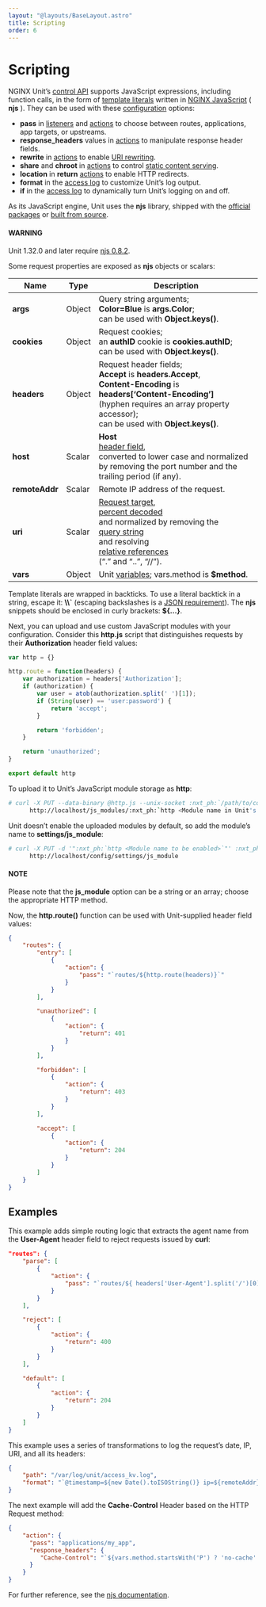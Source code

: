 ```yaml
---
layout: "@layouts/BaseLayout.astro"
title: Scripting
order: 6
---
```

# Scripting

NGINX Unit’s [control API](controlapi.md) supports
JavaScript expressions, including function calls, in the form of
[template literals](https://developer.mozilla.org/en-US/docs/Web/JavaScript/Reference/Template_literals)
written in
[NGINX JavaScript](https://nginx.org/en/docs/njs/) ( **njs** ).
They can be used with these [configuration](configuration.md) options:

- **pass** in
  [listeners](configuration.md#configuration-listeners)
  and
  [actions](configuration.md#configuration-routes-action)
  to choose between routes, applications, app targets, or upstreams.
- **response_headers** values in
  [actions](configuration.md#configuration-routes-action)
  to manipulate response header fields.
- **rewrite** in
  [actions](configuration.md#configuration-routes-action)
  to enable [URI rewriting](configuration.md#configuration-rewrite).
- **share** and **chroot** in
  [actions](configuration.md#configuration-routes-action)
  to control
  [static content serving](configuration.md#configuration-static).
- **location** in **return**
  [actions](configuration.md#configuration-return)
  to enable HTTP redirects.
- **format** in the
  [access log](configuration.md#custom-log-format)
  to customize Unit’s log output.
- **if** in the
  [access log](configuration.md#id2)
  to dynamically turn Unit’s logging on and off.

As its JavaScript engine,
Unit uses the **njs** library,
shipped with the
[official packages](installation.md#installation-precomp-pkgs)
or
[built from source](howto/source.md#source-njs).

#### WARNING
Unit 1.32.0 and later require
[njs 0.8.2](https://nginx.org/en/docs/njs/changes.html).

Some request properties
are exposed as **njs** objects or scalars:

| Name           | Type   | Description                                                                                                                                                                                                                                                                                                                                                                                                     |
|----------------|--------|-----------------------------------------------------------------------------------------------------------------------------------------------------------------------------------------------------------------------------------------------------------------------------------------------------------------------------------------------------------------------------------------------------------------|
| **args**       | Object | Query string arguments;<br/>**Color=Blue** is **args.Color**;<br/>can be used with **Object.keys()**.                                                                                                                                                                                                                                                                                                           |
| **cookies**    | Object | Request cookies;<br/>an **authID** cookie is **cookies.authID**;<br/>can be used with **Object.keys()**.                                                                                                                                                                                                                                                                                                        |
| **headers**    | Object | Request header fields;<br/>**Accept** is **headers.Accept**,<br/>**Content-Encoding** is **headers[‘Content-Encoding’]**<br/>(hyphen requires an array property accessor);<br/>can be used with **Object.keys()**.                                                                                                                                                                                              |
| **host**       | Scalar | **Host**<br/>[header field](https://datatracker.ietf.org/doc/html/rfc7230#section-5.4),<br/>converted to lower case and normalized<br/>by removing the port number and the trailing period (if any).                                                                                                                                                                                                            |
| **remoteAddr** | Scalar | Remote IP address of the request.                                                                                                                                                                                                                                                                                                                                                                               |
| **uri**        | Scalar | [Request target](https://datatracker.ietf.org/doc/html/rfc7230#section-5.3),<br/>[percent decoded](https://datatracker.ietf.org/doc/html/rfc3986#section-2.1)<br/>and normalized by removing the<br/>[query string](https://datatracker.ietf.org/doc/html/rfc3986#section-3.4)<br/>and resolving<br/>[relative references](https://datatracker.ietf.org/doc/html/rfc3986#section-4.2)<br/>(“.” and “..”, “//”). |
| **vars**       | Object | Unit [variables](configuration.md#configuration-variables); vars.method is **$method**.                                                                                                                                                                                                                                                                                                                         |

Template literals are wrapped in backticks.
To use a literal backtick in a string,
escape it: **\\\\\`**
(escaping backslashes
is a
[JSON requirement](https://www.json.org/json-en.html)).
The **njs** snippets
should be enclosed in curly brackets:
**\$\{…\}**.

Next, you can upload and use custom JavaScript modules
with your configuration.
Consider this **http.js** script
that distinguishes requests
by their **Authorization** header field values:

```javascript
var http = {}

http.route = function(headers) {
    var authorization = headers['Authorization'];
    if (authorization) {
        var user = atob(authorization.split(' ')[1]);
        if (String(user) == 'user:password') {
            return 'accept';
        }

        return 'forbidden';
    }

    return 'unauthorized';
}

export default http
```

To upload it to Unit’s JavaScript module storage
as **http**:

```bash
# curl -X PUT --data-binary @http.js --unix-socket :nxt_ph:`/path/to/control.unit.sock <Path to the remote control socket>` \
      http://localhost/js_modules/:nxt_ph:`http <Module name in Unit's configuration>`
```

Unit doesn’t enable the uploaded modules by default,
so add the module’s name to **settings/js_module**:

```bash
# curl -X PUT -d '":nxt_ph:`http <Module name to be enabled>`"' :nxt_ph:`/path/to/control.unit.sock <Path to the remote control socket>` \
      http://localhost/config/settings/js_module
```

#### NOTE
Please note that the **js_module** option
can be a string or an array; choose the appropriate HTTP method.

Now, the **http.route()** function can be used
with Unit-supplied header field values:

```json
{
    "routes": {
        "entry": [
            {
                "action": {
                    "pass": "`routes/${http.route(headers)}`"
                }
            }
        ],

        "unauthorized": [
            {
                "action": {
                    "return": 401
                }
            }
        ],

        "forbidden": [
            {
                "action": {
                    "return": 403
                }
            }
        ],

        "accept": [
            {
                "action": {
                    "return": 204
                }
            }
        ]
    }
}
```

<a id="njs-examples"></a>

## Examples

This example adds simple routing logic
that extracts the agent name
from the **User-Agent** header field
to reject requests
issued by **curl**:

```json
"routes": {
    "parse": [
        {
            "action": {
                "pass": "`routes/${ headers['User-Agent'].split('/')[0] == 'curl' ? 'reject' : 'default' }`"
            }
        }
    ],

    "reject": [
        {
            "action": {
                "return": 400
            }
        }
    ],

    "default": [
        {
            "action": {
                "return": 204
            }
        }
    ]
}
```

This example uses a series of transformations
to log the request’s
date, IP, URI,
and all its headers:

```json
{
    "path": "/var/log/unit/access_kv.log",
    "format": "`@timestamp=${new Date().toISOString()} ip=${remoteAddr} uri=${uri} ${Object.keys(headers).map(k => 'req.' + k + '=\"' + headers[k] + '\"').join(' ')}\n`"
}
```

The next example will add the **Cache-Control** Header based on the HTTP Request method:

```json
{
    "action": {
      "pass": "applications/my_app",
      "response_headers": {
         "Cache-Control": "`${vars.method.startsWith('P') ? 'no-cache' : 'max-age=3600'}`"
      }
    }
}
```

For further reference,
see the [njs documentation](https://nginx.org/en/docs/njs/).
